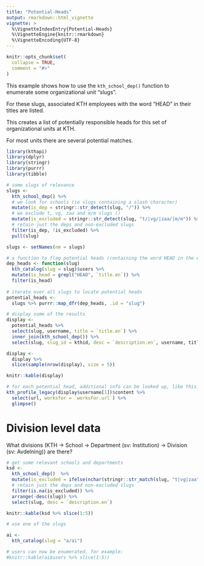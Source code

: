 ```yaml
---
title: "Potential-Heads"
output: rmarkdown::html_vignette
vignette: >
  %\VignetteIndexEntry{Potential-Heads}
  %\VignetteEngine{knitr::rmarkdown}
  %\VignetteEncoding{UTF-8}
---
```


```r
knitr::opts_chunk$set(
  collapse = TRUE,
  comment = "#>"
)
```

This example shows how to use the `kth_school_dep()` function to enumerate some organizational unit "slugs".

For these slugs, associated KTH employees with the word "HEAD" in their titles are listed.

This creates a list of potentially responsible heads for this set of organizational units at KTH.

For most units there are several potential matches.

```r
library(kthapi)
library(dplyr)
library(stringr)
library(purrr)
library(tibble)

# some slugs of relevance
slugs <- 
  kth_school_dep() %>% 
  # we look for schools (ie slugs containing a slash character)
  mutate(is_dep = stringr::str_detect(slug, "/")) %>% 
  # we exclude t, vg, zaa and m/m slugs ()
  mutate(is_excluded = stringr::str_detect(slug, "t/|vg/|zaa/|m/m")) %>%
  # retain just the deps and non-excluded slugs
  filter(is_dep, !is_excluded) %>% 
  pull(slug)

slugs <- setNames(nm = slugs)

# a function to flag potential heads (containing the word HEAD in the english descr)
dep_heads <- function(slug)
  kth_catalog(slug = slug)$users %>% 
  mutate(is_head = grepl("HEAD", `title.en`)) %>%
  filter(is_head)
  
# iterate over all slugs to locate potential heads
potential_heads <- 
  slugs %>% purrr::map_dfr(dep_heads, .id = "slug")

# display some of the results
display <- 
  potential_heads %>% 
  select(slug, username, title = `title.en`) %>%
  inner_join(kth_school_dep()) %>%
  select(slug, slug_id = kthid, desc = `description.en`, username, title)

display <- 
  display %>% 
  slice(sample(nrow(display), size = 5))

knitr::kable(display)

# for each potential head, additional info can be looked up, like this:
kth_profile_legacy(display$username[1])$content %>% 
  select(url, worksfor = `worksFor.url`) %>%
  glimpse()

```


# Division level data

What divisions (KTH -> School -> Department (sv: Institution) -> Division (sv: Avdelning)) are there?

```r

# get some relevant schools and departments
ksd <- 
  kth_school_dep()  %>% 
  mutate(is_excluded = ifelse(nchar(stringr::str_match(slug, "t|vg|zaa")) > 0, TRUE, FALSE)) %>%
  # retain just the deps and non-excluded slugs
  filter(is.na(is_excluded)) %>% 
  arrange(-desc(slug)) %>% 
  select(slug, desc = `description.en`)

knitr::kable(ksd %>% slice(1:5))

# use one of the slugs

ai <- 
  kth_catalog(slug = "a/ai")

# users can now be enumerated, for example:
#knitr::kable(ai$users %>% slice(1:5))


```

